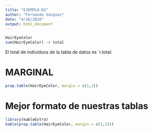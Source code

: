 ```yaml
---
title: "EJEMPLO-02"
author: "Fernando Vazquez"
date: "4/16/2020"
output: html_document
---
```


```r
HairEyeColor
sum(HairEyeColor) -> total

```

El total de individuos de la tabla de datos es `r.total.

# MARGINAL

```r
prop.table(HairEyeColor, margin = c(1,2))
```
# Mejor formato de nuestras tablas 

```r
library(kableExtra)
kable(prop.table(HairEyeColor, margin = c(1,2)))

```

